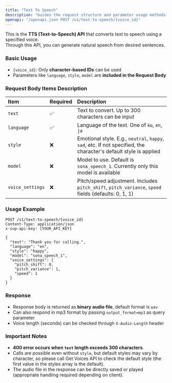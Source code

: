 ```yaml
---
title: "Text To Speech"
description: "Guides the request structure and parameter usage methods, and error precautions for the TTS API that converts text to speech."
openapi: "/openapi.json POST /v1/text-to-speech/{voice_id}"
---
```

This is the **TTS (Text-to-Speech) API** that converts text to speech using a specified voice.\
Through this API, you can generate natural speech from desired sentences.

### Basic Usage
- `{voice_id}`: Only **character-based IDs** can be used
- Parameters like `language`, `style`, `model` are **included in the Request Body**

### Request Body Items Description
| Item               | Required | Description                                                                      |
| :--------------- | :-- | :---------------------------------------------------------------------- |
| `text`           | ✅  | Text to convert. Up to 300 characters can be input                                                |
| `language`       | ✅  | Language of the text. One of `ko`, `en`, `ja`                                          |
| `style`          | ❌  | Emotional style. E.g., `neutral`, `happy`, `sad`, etc. If not specified, the character's default style is applied    |
| `model`          | ❌  | Model to use. Default is `sona_speech_1`. Currently only this model is available                            |
| `voice_settings` | ❌  | Pitch/speed adjustment. Includes `pitch_shift`, `pitch_variance`, `speed` fields (defaults: 0, 1, 1) |

### Usage Example
```http
POST /v1/text-to-speech/{voice_id}
Content-Type: application/json
x-sup-api-key: [YOUR_API_KEY]

{
  "text": "Thank you for calling.",
  "language": "en",
  "style": "happy",
  "model": "sona_speech_1",
  "voice_settings": {
    "pitch_shift": 0,
    "pitch_variance": 1,
    "speed": 1
  }
}
```

### Response
- Response body is returned as **binary audio file**, default format is `wav`
- Can also respond in mp3 format by passing `output_format=mp3` as query parameter
- Voice length (seconds) can be checked through `X-Audio-Length` header

### Important Notes
- **400 error occurs when `text` length exceeds 300 characters**.
- Calls are possible even without `style`, but default styles may vary by character, so please call Get Voices API to check the default style (the first value in the styles array is the default).
- The audio file in the response can be directly saved or played (appropriate handling required depending on client).
